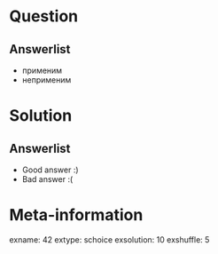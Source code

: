 Question
========


Answerlist
----------
*  применим
*  неприменим

Solution
========

Answerlist
----------
*  Good answer :)
*  Bad answer :(

Meta-information
================
exname: 42
extype: schoice
exsolution: 10
exshuffle: 5

